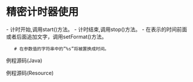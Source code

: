= 精密计时器使用 =

{{http:pic/chronometer.png}}

- 计时开始,调用start()方法。
- 计时结束,调用stop()方法。
- 在表示的时间前面或者后面追加文字，调用setFormat()方法。
    # 在参数值的字符串中的”%s”将被置换成时间。

例程源码(Java)
{{{class="brush: java"
Chronometer chronometer = (Chronometer) findViewById(id.chronometer);
 
chronometer.setFormat("This is a Chronometer %s");
chronometer.start();
}}}

例程源码(Resource)
{{{class="brush: xml"
<Chronometer
    android:id="@+id/chronometer"
    android:layout_height="wrap_content"
    android:layout_width="fill_parent"/>
}}}

